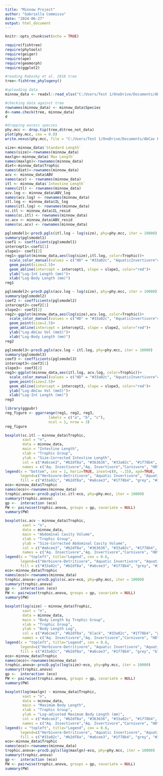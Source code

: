 ---
title: "Minnow Project"
author: "Gabriella Commisso"
date: "2024-06-27"
output: html_document
---

```{r setup, include=FALSE}
knitr::opts_chunk$set(echo = TRUE)
```



```{r loading required packages}
require(fishtree)
require(phytools)
require(geiger)
require(ape)
require(geomorph)
require(ggplot2)
```

```{r loading dataset and checking phylogenetics}

#reading Rabosky et al. 2018 tree
tree<-fishtree_phylogeny()

#uploading data
minnow_data <- readxl::read_xlsx("C:/Users/Test 1/OneDrive/Documents/AbCav Project/data_ouwie.xlsx")

#checking data against tree
rownames(minnow_data) <- minnow_data$Species
d<-name.check(tree, minnow_data) 
d

#dropping excess species
phy.mcc <- drop.tip(tree,d$tree_not_data)
plot(phy.mcc, cex = 0.8)
write.nexus(phy.mcc, file = "C:/Users/Test 1/OneDrive/Documents/AbCav Project/droptiptree.nexus", translate = TRUE)
```

```{r labelling variables}
size<-minnow_data$`Standard Length`
names(size)<-rownames(minnow_data)
maxlgn<-minnow_data$`Max Length`
names(maxlgn)<-rownames(minnow_data)
diet<-minnow_data$Trophic
names(diet)<-rownames(minnow_data)
acv <- minnow_data$ABV
names(acv) <- rownames(minnow_data)
itl <- minnow_data$`Intestine Length`
names(itl) <- rownames(minnow_data)
acv.log <- minnow_data$ABV_log
names(acv.log) <- rownames(minnow_data)
itl.log <- minnow_data$IL_log
names(itl.log) <- rownames(minnow_data)
sc.itl <- minnow_data$IL_resid
names(sc.itl) <- rownames(minnow_data)
sc.acv <- minnow_data$ABV_resid
names(sc.acv) <- rownames(minnow_data)
```


```{r ggplot body length vs intestine length}
pglsmodel1<-procD.pgls(itl.log ~ log(size), phy=phy.mcc, iter = 10000)
summary(pglsmodel1)
coef1 <- coefficients(pglsmodel1)
intercept1<-coef1[1] 
slope1<- coef1[2]
reg1<-ggplot(minnow_data,aes(log(size),itl.log, color=Trophic))+
  scale_color_manual(values = c("HD" = "#33a02c", "AquaticInvertivore"="#b2df8a", "Omnivore"="grey", "AquaticInsectivore"="#a6cee3", "InsectLarvaphage"="#1f78b4", "Carnivore"="black"))+
  geom_point(size=2.5)+
  geom_abline(intercept = intercept1, slope = slope1, color="red")+ 
  ylab("Log-Int Length (mm)")+
  xlab("Log-Body Length (mm)")
reg1
```

```{r ggplot body length vs abdominal cavity volume}
pglsmodel2<-procD.pgls(acv.log ~ log(size), phy=phy.mcc, iter = 10000)
summary(pglsmodel2)
coef2 <- coefficients(pglsmodel2)
intercept2<-coef2[1] 
slope2<- coef2[2]
reg2<-ggplot(minnow_data,aes(log(size),acv.log, color=Trophic))+
  scale_color_manual(values = c("HD" = "#33a02c", "AquaticInvertivore"="#b2df8a", "Omnivore"="grey", "AquaticInsectivore"="#a6cee3", "InsectLarvaphage"="#1f78b4", "Carnivore"="black"))+
  geom_point(size=2.5)+
  geom_abline(intercept = intercept2, slope = slope2, color="red")+ 
  ylab("Log-AbCav Vol (mm3)")+
  xlab("Log-Body Length (mm)")
reg2
```

```{r ggplot intestine length vs abdominal cavity volume}
pglsmodel3<-procD.pgls(acv.log ~ itl.log, phy=phy.mcc, iter = 10000)
summary(pglsmodel3)
coef3 <- coefficients(pglsmodel3)
intercept3<-coef3[1] 
slope3<- coef3[2]
reg3<-ggplot(minnow_data,aes(itl.log, acv.log, color=Trophic))+
  scale_color_manual(values = c("HD" = "#33a02c", "AquaticInvertivore"="#b2df8a", "Omnivore"="grey", "AquaticInsectivore"="#a6cee3", "InsectLarvaphage"="#1f78b4", "Carnivore"="black"))+
  geom_point(size=2.5)+
  geom_abline(intercept = intercept3, slope = slope3, color="red")+ 
  ylab("Log-AbCav Vol (mm3)")+
  xlab("Log-Int Length (mm)")
reg3
```

```{r creating figure for paper}
library(ggpubr)
reg_figure <- ggarrange(reg1, reg2, reg3,
                    labels = c("a", "b", "c"),
                    ncol = 1, nrow = 3)
reg_figure
```

```{r intestine length/trophic group}
boxplot(sc.itl ~ minnow_data$Trophic,
        xaxt = "n",
        data = minnow_data,
        main = "Intestine Length",
        xlab = "Trophic Group",
        ylab = "Size-Corrected Intestine Length",
        col = c("#a6cee3", "#b2df8a", "#363636", "#33a02c", "#1f78b4", "grey"),
        names = c("Aq. Insectivore","Aq. Invertivore","Carnivore", "HD", "Insect Larvaphage", "Omnivore"))
legend(x = "bottom", cex = 1, horiz=TRUE, inset=c(0, -.15), xpd=TRUE,
       legend=c("Herbivore-Detritivore", "Aquatic Invertivore", "Aquatic Insectivore", "Insect Larvaphage", "Omnivore", "Carnivore"), 
       fill = c("#33a02c", "#b2df8a", "#a6cee3", "#1f78b4", "grey", "#363636"))
eco<-minnow_data$Trophic
names(eco)<-rownames(minnow_data)
trophic.anova<-procD.pgls(sc.itl~eco, phy=phy.mcc, iter = 10000)
summary(trophic.anova)
gp <-  interaction (eco)
PW <- pairwise(trophic.anova, groups = gp, covariate = NULL)
summary(PW)
```

```{r size-corrected ab cav/trophic group}
boxplot(sc.acv ~ minnow_data$Trophic,
        xaxt = "n",
        data = minnow_data,
        main = "Abdominal Cavity Volume",
        xlab = "Trophic Group",
        ylab = "Size-Corrected Abdominal Cavity Volume",
        col = c("#a6cee3", "#b2df8a", "#363636", "#33a02c", "#1f78b4", "grey"),
        names = c("Aq. Insectivore","Aq. Invertivore","Carnivore", "HD", "Insect Larvaphage", "Omnivore"))
legend(x = "topleft", title="Legend", cex = 0.6,
       legend=c("Herbivore-Detritivore", "Aquatic Invertivore", "Aquatic Insectivore", "Insect Larvaphage", "Omnivore", "Carnivore"), 
       fill = c("#33a02c", "#b2df8a", "#a6cee3", "#1f78b4", "grey", "#363636"))
eco<-minnow_data$Trophic
names(eco)<-rownames(minnow_data)
trophic.anova<-procD.pgls(sc.acv~eco, phy=phy.mcc, iter = 10000)
summary(trophic.anova)
gp <-  interaction (eco)
PW <- pairwise(trophic.anova, groups = gp, covariate = NULL)
summary(PW)
```

```{r measured body length/trophic group}
boxplot(log(size) ~ minnow_data$Trophic,
        xaxt = "n",
        data = minnow_data,
        main = "Body Length by Trophic Group",
        xlab = "Trophic Group",
        ylab = "Body Length Log",
        col = c("#a6cee3", "#b2df8a", "black", "#33a02c", "#1f78b4", "grey"),
        names = c("Aq. Insectivore","Aq. Invertivore","Carnivore", "HD", "Insect Larvaphage", "Omnivore"))
legend(x = "topleft", title="Legend", cex = 0.6,
       legend=c("Herbivore-Detritivore", "Aquatic Invertivore", "Aquatic Insectivore", "Insect Larvaphage", "Omnivore", "Carnivore"), 
       fill = c("#33a02c", "#b2df8a", "#a6cee3", "#1f78b4", "grey", "black"))
eco<-minnow_data$Trophic
names(eco)<-rownames(minnow_data)
trophic.anova<-procD.pgls(log(size)~eco, phy=phy.mcc, iter = 10000)
summary(trophic.anova)
gp <-  interaction (eco)
PW <- pairwise(trophic.anova, groups = gp, covariate = NULL)
summary(PW)
```

```{r max body length/trophic}
boxplot(log(maxlgn) ~ minnow_data$Trophic,
        xaxt = "n",
        data = minnow_data,
        main = "Maximum Body Length",
        xlab = "Trophic Group",
        ylab = "Log-adjusted Maximum Body Length (mm)",
        col = c("#a6cee3", "#b2df8a", "#363636", "#33a02c", "#1f78b4", "grey"),
        names = c("Aq. Insectivore","Aq. Invertivore","Carnivore", "HD", "Insect Larvaphage", "Omnivore"))
legend(x = "topleft", title="Legend", cex = 0.6,
       legend=c("Herbivore-Detritivore", "Aquatic Invertivore", "Aquatic Insectivore", "Insect Larvaphage", "Omnivore", "Carnivore"), 
       fill = c("#33a02c", "#b2df8a", "#a6cee3", "#1f78b4", "grey", "#363636"))
eco<-minnow_data$Trophic
names(eco)<-rownames(minnow_data)
trophic.anova<-procD.pgls(log(maxlgn)~eco, phy=phy.mcc, iter = 10000)
summary(trophic.anova)
gp <-  interaction (eco)
PW <- pairwise(trophic.anova, groups = gp, covariate = NULL)
summary(PW)
```